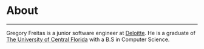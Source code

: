 # About

---

Gregory Freitas is a junior software engineer at [Deloitte](https://example.com/). He is a graduate of [The University of Central Florida](https://ucf.edu/) 
with a B.S in Computer Science.
